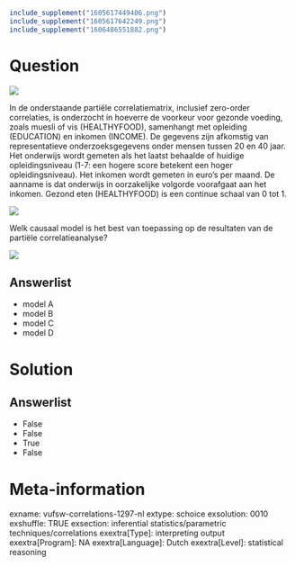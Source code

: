 ```r
include_supplement("1605617449406.png")
include_supplement("1605617642249.png")
include_supplement("1606486551882.png")
```

Question
========
![](1605617449406.png)
  
In de onderstaande partiële correlatiematrix, inclusief zero-order
correlaties, is onderzocht in hoeverre de voorkeur voor gezonde voeding,
zoals muesli of vis (HEALTHYFOOD), samenhangt met opleiding (EDUCATION)
en inkomen (INCOME). De gegevens zijn afkomstig van representatieve
onderzoeksgegevens onder mensen tussen 20 en 40 jaar. Het onderwijs
wordt gemeten als het laatst behaalde of huidige opleidingsniveau (1-7:
een hogere score betekent een hoger opleidingsniveau). Het inkomen wordt
gemeten in euro's per maand. De aanname is dat onderwijs in oorzakelijke
volgorde voorafgaat aan het inkomen. Gezond eten (HEALTHYFOOD) is een
continue schaal van 0 tot 1.  
  
  
![](1605617642249.png)
  
Welk causaal model is het best van toepassing op de resultaten van de
partiële correlatieanalyse?  
  
![](1606486551882.png)

Answerlist
----------
* model A
* model B
* model C
* model D

Solution
========










Answerlist
----------
* False
* False
* True
* False

Meta-information
================
exname: vufsw-correlations-1297-nl
extype: schoice
exsolution: 0010
exshuffle: TRUE
exsection: inferential statistics/parametric techniques/correlations
exextra[Type]: interpreting output
exextra[Program]: NA
exextra[Language]: Dutch
exextra[Level]: statistical reasoning

